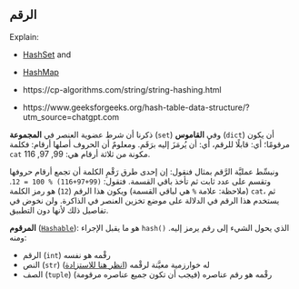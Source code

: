 
## الرقم

Explain:

- [HashSet](https://www.w3schools.com/dsa/dsa_data_hashsets.php) and
- [HashMap](https://www.w3schools.com/dsa/dsa_data_hashmaps.php)

- https://cp-algorithms.com/string/string-hashing.html
- https://www.geeksforgeeks.org/hash-table-data-structure/?utm_source=chatgpt.com

ذكرنا أن شرط عضوية العنصر في **المجموعة** (`set`) وفي **القاموس** (`dict`) أن يكون مرقومًا؛ أي: قابلًا للرقم، أي: أن يُرمَزَ إليه برَقَم. ومعلومٌ أن الحروف أصلها أرقام: فكلمة `cat` مكونة من ثلاثة أرقام هي: 99, 97, 116.

ونبسِّط عمليَّة الرَّقم بمثال فنقول: إن إحدى طرق رَقْمِ الكلمة أن تجمع أرقام حروفها وتقسم على عدد ثابت ثم تأخذ باقي القسمة. فتقول: `(99+97+116) % 100 = 12`. (ملاحظة: علامة `%` هي لباقي القسمة) ويكون هذا الرقم (`12`) هو رمز الكلمة `cat`، ثم يستخدم هذا الرقم في الدلالة على موضع تخزين العنصر في الذاكرة. ولن نخوض في تفاصيل ذلك لأنها دون التطبيق.

**المرقوم** ([`Hashable`](https://docs.python.org/3/glossary.html#term-hashable)): هو ما يقبل الإجراء `hash()` الذي يحول الشيء إلى رقم يرمز إليه. ومنه:

- الرقم (`int`) رقْمه هو نفسه
- النص (`str`) له خوارزمية معيَّنة لرقْمه ([انظر هنا للاستزادة](https://cp-algorithms.com/string/string-hashing.html))
- الصف (`tuple`) رقْمه هو رقم عناصره (فيجب أن تكون جميع عناصره مرقومة)
